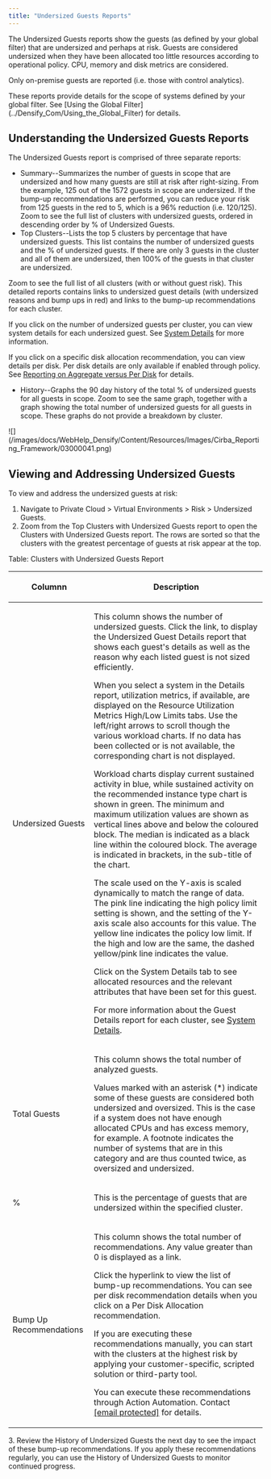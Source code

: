```yaml
---
title: "Undersized Guests Reports"
---
```


The Undersized Guests reports show the guests (as defined by your global filter) that are undersized and perhaps at risk. Guests are considered undersized when they have been allocated too little resources according to operational policy. CPU, memory and disk metrics are considered.

Only on-premise guests are reported (i.e. those with control analytics).

<Note>
These reports provide details for the scope of systems defined by your global filter. See [Using the Global Filter](../Densify_Com/Using_the_Global_Filter) for details.
</Note>



## Understanding the Undersized Guests Reports

The Undersized Guests report is comprised of three separate reports:

* Summary--Summarizes the number of guests in scope that are undersized and how many guests are still at risk after right-sizing. From the example, 125 out of the 1572 guests in scope are undersized. If the bump-up recommendations are performed, you can reduce your risk from 125 guests in the red to 5, which is a 96% reduction (i.e. 120/125). Zoom <InlineImage src="/images/docs/WebHelp_Densify/Content/Resources/Images/Cirba_Reporting_Framework/03000040_20x19.png"/> to see the full list of clusters with undersized guests, ordered in descending order by % of Undersized Guests.
* Top Clusters--Lists the top 5 clusters by percentage that have undersized guests. This list contains the number of undersized guests and the % of undersized guests. If there are only 3 guests in the cluster and all of them are undersized, then 100% of the guests in that cluster are undersized.

Zoom <InlineImage src="/images/docs/WebHelp_Densify/Content/Resources/Images/Cirba_Reporting_Framework/03000040_20x19.png"/> to see the full list of all clusters (with or without guest risk). This detailed reports contains links to undersized guest details (with undersized reasons and bump ups in red) and links to the bump-up recommendations for each cluster.

If you click on the number of undersized guests per cluster, you can view system details for each undersized guest. See [System Details](../Densify_Com/Guest_Sizing_Accuracy_Reports#System_Details) for more information.

If you click on a specific disk allocation recommendation, you can view details per disk. Per disk details are only available if enabled through policy. See [Reporting on Aggregate versus Per Disk](../Densify_Com/Reporting_on_Aggregate_versus_Per_Disk) for details.

* History--Graphs the 90 day history of the total % of undersized guests for all guests in scope. Zoom <InlineImage src="/images/docs/WebHelp_Densify/Content/Resources/Images/Cirba_Reporting_Framework/03000040_20x19.png"/> to see the same graph, together with a graph showing the total number of undersized guests for all guests in scope. These graphs do not provide a breakdown by cluster.

<Accordion title="Figure: Undersized Guests Report">
<Frame>![](/images/docs/WebHelp_Densify/Content/Resources/Images/Cirba_Reporting_Framework/03000041.png)</Frame>
</Accordion>


## Viewing and Addressing Undersized Guests

To view and address the undersized guests at risk:

1. Navigate to Private Cloud > Virtual Environments > Risk > Undersized Guests.
2. Zoom <InlineImage src="/images/docs/WebHelp_Densify/Content/Resources/Images/Cirba_Reporting_Framework/03000040_20x19.png"/> from the Top Clusters with Undersized Guests report to open the Clusters with Undersized Guests report. The rows are sorted so that the clusters with the greatest percentage of guests at risk appear at the top.

Table: Clusters with Undersized Guests Report

<table>
<col/>
<col/>
<thead>
<tr>
<th>
<p>Columnn</p>
</th>
<th>
<p>Description</p>
</th>
</tr>
</thead>
<tbody>
<tr>
<td>
<p>Undersized Guests</p>
</td>
<td>
<p>This column shows the number of undersized guests. Click the link, to display the <span >Undersized Guest Details</span> report that shows each guest's details as well as the reason why each listed guest is not sized efficiently. </p>
<p> <a name="kanchor331"></a>When you select a system in the Details report, utilization metrics, if available, are displayed on the <span >Resource Utilization Metrics High/Low Limits</span> tabs. Use the left/right arrows to scroll though the various workload charts. If no data has been collected or is not available, the corresponding chart is not displayed.</p>
<p>Workload charts display current sustained activity in blue, while sustained activity on the recommended instance type chart is shown in green. The minimum and maximum utilization values are shown as vertical lines above and below the coloured block. The median is indicated as a black line within the coloured block. The average is indicated in brackets, in the sub-title of the chart.</p>
<p>The scale used on the Y-axis is scaled dynamically to match the range of data. The pink line indicating the high policy limit setting is shown, and the setting of the Y-axis scale also accounts for this value. The yellow line indicates the policy low limit. If the high and low are the same, the dashed yellow/pink line indicates the value.</p>
<p>Click on the <span >System Details</span> tab to see allocated resources and the relevant attributes that have been set for this guest.</p>
<p>For more information about the Guest Details report for each cluster, see <madcap:conditionaltext data-mc-conditions="CiRBA.ScreenOnly"><a class="RefToBookmark MCXref xref xrefRefToBookmark" href="../Densify_Com/Guest_Sizing_Accuracy_Reports#System_Details"><u>System Details</u></a></madcap:conditionaltext>.</p>
</td>
</tr>
<tr>
<td>
<p>Total Guests</p>
</td>
<td>
<p> This column shows the total number of analyzed guests. </p>
<p>Values marked with an asterisk (*) indicate some of these guests are considered both undersized and oversized. This is the case if a system does not have enough allocated CPUs and has excess memory, for example. A footnote indicates the number of systems that are in this category and are thus counted twice, as oversized and undersized. </p>
</td>
</tr>
<tr>
<td>
<p>%</p>
</td>
<td>
<p>This is the percentage of guests that are undersized within the specified cluster.</p>
</td>
</tr>
<tr>
<td>
<p>Bump Up Recommendations</p>
</td>
<td>
<p>This column shows the total number of recommendations. Any value greater than 0 is displayed as a link. </p>
<p>Click the hyperlink to view the list of bump-up recommendations. You can see per disk recommendation details when you click on a Per Disk Allocation recommendation.</p>
<p>If you are executing these recommendations manually, you can start with the clusters at the highest risk by applying your customer-specific, scripted solution or third-party tool. </p>
<p>You can execute these recommendations through Action Automation. Contact <span class="mc-variable Document.Support variable"><a class="__cf_email__" data-cfemail="1c4f696c6c736e685c5879726f757a65327f7371" href="/cdn-cgi/l/email-protection">[email protected]</a></span> for details.</p>
</td>
</tr>
</tbody>
</table>
3. Review the History of Undersized Guests the next day to see the impact of these bump-up recommendations. If you apply these recommendations regularly, you can use the History of Undersized Guests to monitor continued progress.
